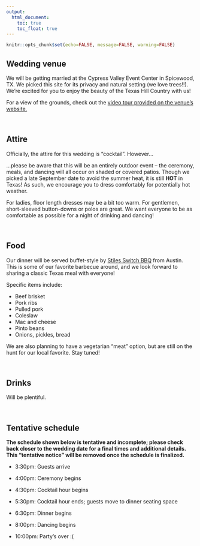 ```yaml
---
output: 
  html_document:
    toc: true
    toc_float: true
---
```


```r
knitr::opts_chunk$set(echo=FALSE, message=FALSE, warning=FALSE)
```

## Wedding venue

We will be getting married at the Cypress Valley Event Center in Spicewood, TX. We picked this site for its privacy and natural setting (we love trees!!). We're excited for you to enjoy the beauty of the Texas Hill Country with us!

For a view of the grounds, check out the [video tour provided on the venue's website.](https://www.cypressvalley.com/tour)

<br>

## Attire

Officially, the attire for this wedding is "cocktail". However...

...please be aware that this will be an entirely outdoor event -- the ceremony, meals, and dancing will all occur on shaded or covered patios. Though we picked a late September date to avoid the summer heat, it is still **HOT** in Texas! As such, we encourage you to dress comfortably for potentially hot weather.

For ladies, floor length dresses may be a bit too warm. For gentlemen, short-sleeved button-downs or polos are great. We want everyone to be as comfortable as possible for a night of drinking and dancing!

<br>

## Food

Our dinner will be served buffet-style by [Stiles Switch BBQ](https://austin.stilesswitchbbq.com/) from Austin. This is some of our favorite barbecue around, and we look forward to sharing a classic Texas meal with everyone!

Specific items include:

- Beef brisket
- Pork ribs
- Pulled pork
- Coleslaw
- Mac and cheese
- Pinto beans
- Onions, pickles, bread

We are also planning to have a vegetarian "meat" option, but are still on the hunt for our local favorite. Stay tuned!

<br>

## Drinks

Will be plentiful.

<br>

## Tentative schedule

**The schedule shown below is tentative and incomplete; please check back closer to the wedding date for a final times and additional details. This "tentative notice" will be removed once the schedule is finalized.**

- 3:30pm: Guests arrive

- 4:00pm: Ceremony begins

- 4:30pm: Cocktail hour begins

- 5:30pm: Cocktail hour ends; guests move to dinner seating space

- 6:30pm: Dinner begins

- 8:00pm: Dancing begins

- 10:00pm: Party's over :(


